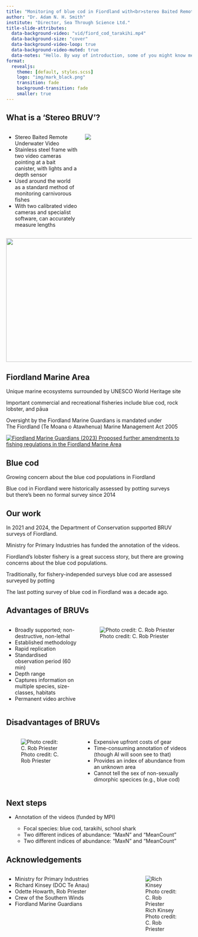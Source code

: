 ```yaml
---
title: "Monitoring of blue cod in Fiordland with<br>stereo Baited Remote Underwater Video (BRUV)"
author: "Dr. Adam N. H. Smith" 
institute: "Director, Sea Through Science Ltd."
title-slide-attributes:
  data-background-video: "vid/fiord_cod_tarakihi.mp4"
  data-background-size: "cover"
  data-background-video-loop: true
  data-background-video-muted: true
  data-notes: "Hello. By way of introduction, some of you might know me from when I worked in the NIWA fisheries modelling group at Greta Point in 2006-8. I left NIWA to do my PhD and have been lecturing statistics at Massey University in Auckland since 2013. Alongside my Massey position, last year I started a business called Sea Through Science, for which I do statistical consulting and marine fieldwork, usually with baited remote underwater video, or BRUVs. Today, I'll be describing the method and why I and several other folks think it has some promise for monitoring fish stocks in Fiordland."
format: 
  revealjs:
    theme: [default, styles.scss]
    logo: "img/mark_black.png"
    transition: fade
    background-transition: fade
    smaller: true
---
```


## What is a 'Stereo BRUV'?

::: {.columns}

::: {.incremental .column width="40%"} 

- Stereo Baited Remote Underwater Video
- Stainless steel frame with two video cameras pointing at a bait canister, with lights and a depth sensor
- Used around the world as a standard method of monitoring carnivorous fishes
- With two calibrated video cameras and specialist software, can accurately measure lengths

:::

::: {.column width="60%"}

![](img/BRUV2.png)

:::

:::

![](img/length2.png){.fragment .absolute top=90 right=25 width="1024" height="336"}


## Fiordland Marine Area {#all-white-right background-image="img/punga.jpg"}

::: {.fragment}
Unique marine ecosystems surrounded by UNESCO World Heritage site
:::

::: {.fragment}
Important commercial and recreational fisheries include blue cod, rock lobster, and pāua
:::

::: {.fragment}
Oversight by the Fiordland Marine Guardians is mandated under<br>The Fiordland (Te Moana o Atawhenua) Marine Management Act 2005
:::

::: {.fragment}

[![Fiordland Marine Guardians (2023) *Proposed further amendments to fishing regulations in the Fiordland Marine Area* ](img/guardians.png)](https://www.mpi.govt.nz/dmsdocument/58060-Proposed-further-amendments-to-fishing-regulations-in-the-Fiordland-Te-Moana-o-Atawhenua-Marine-Area)
:::



## Blue cod {#all-dark background-image="img/bluecodpot.png"}

Growing concern about the blue cod populations in Fiordland

Blue cod in Fiordland were historically assessed by potting surveys <br>but there's been no formal survey since 2014


## Our work {#all-white background-image="img/sw.jpg"}

In 2021 and 2024, the Department of Conservation supported BRUV surveys of Fiordland.

Ministry for Primary Industries has funded the annotation of the videos.


::: notes

Fiordland's lobster fishery is a great success story, but there are growing concerns about the blue cod populations. 

Traditionally, for fishery-independed surveys blue cod are assessed  surveyed by potting

The last potting survey of blue cod in Fiordland was a decade ago.

:::

## Advantages of BRUVs

::: {.columns}

::: {.incremental .column width="40%"} 

- Broadly supported; non-destructive, non-lethal
- Established methodology
- Rapid replication
- Standardised observation period (60 min)
- Depth range
- Captures information on multiple species, size-classes, habitats
- Permanent video archive

:::

::: {.column width="60%"}

![Photo credit: C. Rob Priester](img/rob_housings.jpg)

:::

:::


## Disadvantages of BRUVs {.h2right}

::: {.columns}

::: {.column width="40%"}

![Photo credit: C. Rob Priester](img/carry.jpg)

:::

::: {.incremental .column width="60%"} 

- Expensive upfront costs of gear
- Time-consuming annotation of videos (though AI will soon see to that)
- Provides an index of abundance from an unknown area
- Cannot tell the sex of non-sexually dimorphic specices (e.g., blue cod)

:::

:::



## Next steps

- Annotation of the videos (funded by MPI)
    
    - Focal species: blue cod, tarakihi, school shark
    - Two different indices of abundance: "MaxN" and "MeanCount"
    - Two different indices of abundance: "MaxN" and "MeanCount"


## Acknowledgements


::: {.columns}

::: {.column width="60%"} 

- Ministry for Primary Industries
- Richard Kinsey (DOC Te Anau)
- Odette Howarth, Rob Priester
- Crew of the Southern Winds
- Fiordland Marine Guardians

:::

::: {.column width="30%"} 
![Rich Kinsey<br>Photo credit: C. Rob Priester](img/rich.jpg)
:::

:::
